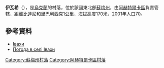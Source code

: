 {{coord|50|16|8|N|34|41|8|E|scale:100000|display=title}}

'''伊瓦希'''（{{lang-uk|Івахи}}），是[[烏克蘭|烏克蘭]]的村落，位於該國東北部[[蘇梅州|蘇梅州]]，由[[阿赫特爾卡區|阿赫特爾卡區]]負責管轄，距離[[比達尼_(阿赫特爾卡區)|比達尼]]和[[里巴利西克_(阿赫特爾卡區)|里巴利西克]]1公里，海拔高度170米，2001年人口70。

==參考資料==
*[http://w1.c1.rada.gov.ua/pls/z7502/A005?rdat1=02.02.2010&rf7571=29728 Івахи]{{dead link|date=2017年11月 |bot=InternetArchiveBot |fix-attempted=yes }}
* [http://weather.in.ua/ua/symskaja/9456 Погода в селі Івахи] {{Wayback|url=http://weather.in.ua/ua/symskaja/9456 |date=20200202040736 }}

{{DEFAULTSORT:Івахи}}
[[Category:蘇梅州村落|Category:蘇梅州村落]]
[[Category:阿赫特爾卡區村落|Category:阿赫特爾卡區村落]]


{{Sumy-geo-stub}}